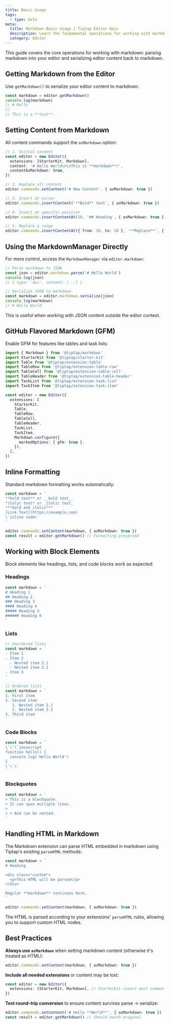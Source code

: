 ```yaml
---
title: Basic Usage
tags:
  - type: beta
meta:
  title: Markdown Basic Usage | Tiptap Editor Docs
  description: Learn the fundamental operations for working with markdown in Tiptap. This guide covers parsing, serialization, and common tasks.
  category: Editor
---
```


This guide covers the core operations for working with markdown: parsing markdown into your editor and serializing editor content back to markdown.

## Getting Markdown from the Editor

Use `getMarkdown()` to serialize your editor content to markdown:

```typescript
const markdown = editor.getMarkdown()
console.log(markdown)
// # Hello
//
// This is a **test**.
```

## Setting Content from Markdown

All content commands support the `asMarkdown` option:

```typescript
// 1. Initial content
const editor = new Editor({
  extensions: [StarterKit, Markdown],
  content: '# Hello World\n\nThis is **markdown**!',
  contentAsMarkdown: true,
})

// 2. Replace all content
editor.commands.setContent('# New Content', { asMarkdown: true })

// 3. Insert at cursor
editor.commands.insertContent('**Bold** text', { asMarkdown: true })

// 4. Insert at specific position
editor.commands.insertContentAt(10, '## Heading', { asMarkdown: true })

// 5. Replace a range
editor.commands.insertContentAt({ from: 10, to: 20 }, '**Replace**', { asMarkdown: true })
```

## Using the MarkdownManager Directly

For more control, access the `MarkdownManager` via `editor.markdown`:

```typescript
// Parse markdown to JSON
const json = editor.markdown.parse('# Hello World')
console.log(json)
// { type: 'doc', content: [...] }

// Serialize JSON to markdown
const markdown = editor.markdown.serialize(json)
console.log(markdown)
// # Hello World
```

This is useful when working with JSON content outside the editor context.

## GitHub Flavored Markdown (GFM)

Enable GFM for features like tables and task lists:

```typescript
import { Markdown } from '@tiptap/markdown'
import StarterKit from '@tiptap/starter-kit'
import Table from '@tiptap/extension-table'
import TableRow from '@tiptap/extension-table-row'
import TableCell from '@tiptap/extension-table-cell'
import TableHeader from '@tiptap/extension-table-header'
import TaskList from '@tiptap/extension-task-list'
import TaskItem from '@tiptap/extension-task-item'

const editor = new Editor({
  extensions: [
    StarterKit,
    Table,
    TableRow,
    TableCell,
    TableHeader,
    TaskList,
    TaskItem,
    Markdown.configure({
      markedOptions: { gfm: true },
    }),
  ],
})
```

## Inline Formatting

Standard markdown formatting works automatically:

```typescript
const markdown = `
**bold text** or __bold text__
*italic text* or _italic text_
***bold and italic***
[Link Text](https://example.com)
\`inline code\`
`

editor.commands.setContent(markdown, { asMarkdown: true })
const result = editor.getMarkdown() // Formatting preserved
```

## Working with Block Elements

Block elements like headings, lists, and code blocks work as expected:

### Headings

```typescript
const markdown = `
# Heading 1
## Heading 2
### Heading 3
#### Heading 4
##### Heading 5
###### Heading 6
`
```

### Lists

```typescript
// Unordered lists
const markdown = `
- Item 1
- Item 2
  - Nested item 2.1
  - Nested item 2.2
- Item 3
`

// Ordered lists
const markdown = `
1. First item
2. Second item
   1. Nested item 2.1
   2. Nested item 2.2
3. Third item
`
```

### Code Blocks

```typescript
const markdown = `
\`\`\`javascript
function hello() {
  console.log('Hello World')
}
\`\`\`
`
```

### Blockquotes

```typescript
const markdown = `
> This is a blockquote.
> It can span multiple lines.
>
> > And can be nested.
`
```

## Handling HTML in Markdown

The Markdown extension can parse HTML embedded in markdown using Tiptap's existing `parseHTML` methods:

```typescript
const markdown = `
# Heading

<div class="custom">
  <p>This HTML will be parsed</p>
</div>

Regular **markdown** continues here.
`

editor.commands.setContent(markdown, { asMarkdown: true })
```

The HTML is parsed according to your extensions' `parseHTML` rules, allowing you to support custom HTML nodes.

## Best Practices

**Always use `asMarkdown`** when setting markdown content (otherwise it's treated as HTML):

```typescript
editor.commands.setContent(markdown, { asMarkdown: true })
```

**Include all needed extensions** or content may be lost:

```typescript
const editor = new Editor({
  extensions: [StarterKit, Markdown], // StarterKit covers most common nodes
})
```

**Test round-trip conversion** to ensure content survives parse → serialize:

```typescript
editor.commands.setContent('# Hello **World**', { asMarkdown: true })
const result = editor.getMarkdown() // Should match original
```
